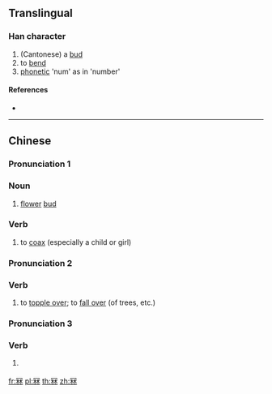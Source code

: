 {{character info/new}}
==Translingual==

===Han character===
{{Han char|rn=14|rad=冖|as=08|sn=10|four=|canj=BDD|ids=⿱冖林}}

# (Cantonese) a [[bud]]
# to [[bend]]
# [[phonetic]] 'num' as in 'number'

====References====
* {{Han ref|kx=0131.011|hdz=80010.070|uh=51A7|ud=20903}}

----

==Chinese==
{{zh-forms}}

===Pronunciation 1===
{{zh-pron
|c=lam1
|cat=n,v
}}

===Noun===
{{zh-noun}}

# {{lb|zh|Cantonese}} [[flower]] [[bud]]

===Verb===
{{zh-verb}}

# {{lb|zh|Cantonese}} to [[coax]] (especially a child or girl)

===Pronunciation 2===
{{zh-pron
|c=lam3
|cat=v
}}

===Verb===
{{zh-verb}}

# {{lb|zh|Cantonese}} to [[topple over]]; to [[fall over]] (of trees, etc.)

===Pronunciation 3===
{{zh-pron
|c=lam6
|cat=v
}}

===Verb===
{{zh-verb}}

# {{lb|zh|Cantonese}} {{rfdef|zh}}

[[fr:冧]]
[[pl:冧]]
[[th:冧]]
[[zh:冧]]